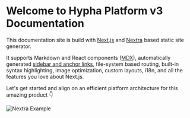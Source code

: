 
# Welcome to Hypha Platform v3 Documentation

This documentation site is build with [Next.js](https://nextjs.org) and [Nextra](https://nextra.site) based static site generator.

It supports Markdown and React components ([MDX](/features/mdx)), automatically
generated [sidebar and anchor links](/get-started#sidebar-and-anchor-links),
file-system based routing, built-in syntax highlighting, image optimization,
custom layouts, i18n, and all the features you love about Next.js.

Let's get started and align on an efficient platform architecture for this amazing product 👇

<Bleed>![Nextra Example](/hypha-v3.png)</Bleed>
